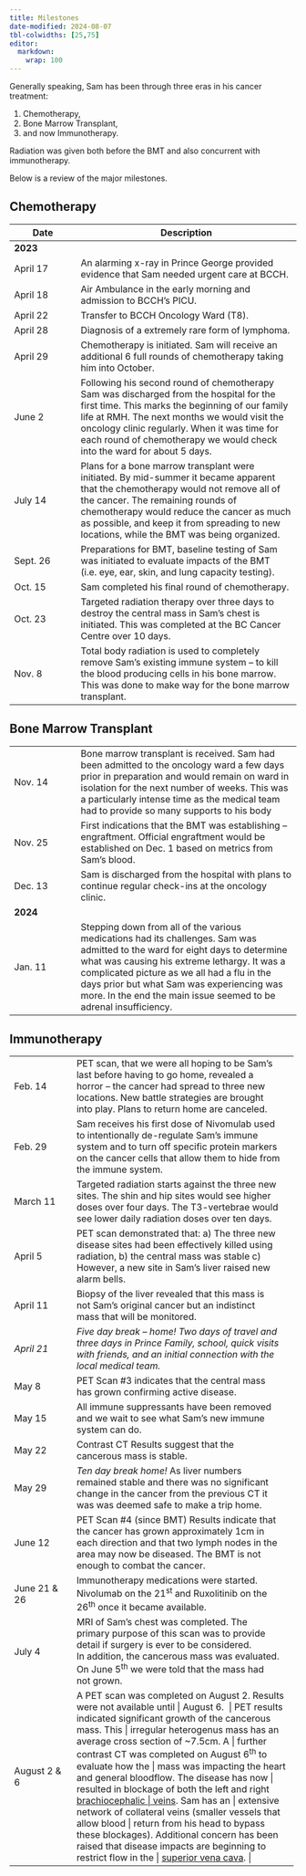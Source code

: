 ```yaml
---
title: Milestones
date-modified: 2024-08-07
tbl-colwidths: [25,75]
editor: 
  markdown: 
    wrap: 100
---
```


Generally speaking, Sam has been through three eras in his cancer treatment:

1.  Chemotherapy,
2.  Bone Marrow Transplant,
3.  and now Immunotherapy.

Radiation was given both before the BMT and also concurrent with immunotherapy.

Below is a review of the major milestones.

## Chemotherapy

+----------------------+---------------------------------------------------------------------------+
| Date                 | Description                                                               |
+======================+===========================================================================+
| **2023**             |                                                                           |
+----------------------+---------------------------------------------------------------------------+
| April 17             | An alarming x-ray in Prince George provided evidence that Sam needed      |
|                      | urgent care at BCCH.                                                      |
+----------------------+---------------------------------------------------------------------------+
| April 18             | Air Ambulance in the early morning and admission to BCCH's PICU.          |
+----------------------+---------------------------------------------------------------------------+
| April 22             | Transfer to BCCH Oncology Ward (T8).                                      |
+----------------------+---------------------------------------------------------------------------+
| April 28             | Diagnosis of a extremely rare form of lymphoma.                           |
+----------------------+---------------------------------------------------------------------------+
| April 29             | Chemotherapy is initiated. Sam will receive an additional 6 full rounds   |
|                      | of chemotherapy taking him into October.                                  |
+----------------------+---------------------------------------------------------------------------+
| June 2               | Following his second round of chemotherapy Sam was discharged from the    |
|                      | hospital for the first time. This marks the beginning of our family life  |
|                      | at RMH. The next months we would visit the oncology clinic regularly.     |
|                      | When it was time for each round of chemotherapy we would check into the   |
|                      | ward for about 5 days.                                                    |
+----------------------+---------------------------------------------------------------------------+
| July 14              | Plans for a bone marrow transplant were initiated. By mid-summer it       |
|                      | became apparent that the chemotherapy would not remove all of the cancer. |
|                      | The remaining rounds of chemotherapy would reduce the cancer as much as   |
|                      | possible, and keep it from spreading to new locations, while the BMT was  |
|                      | being organized.                                                          |
+----------------------+---------------------------------------------------------------------------+
| Sept. 26             | Preparations for BMT, baseline testing of Sam was initiated to evaluate   |
|                      | impacts of the BMT (i.e. eye, ear, skin, and lung capacity testing).      |
+----------------------+---------------------------------------------------------------------------+
| Oct. 15              | Sam completed his final round of chemotherapy.                            |
+----------------------+---------------------------------------------------------------------------+
| Oct. 23              | Targeted radiation therapy over three days to destroy the central mass in |
|                      | Sam's chest is initiated. This was completed at the BC Cancer Centre over |
|                      | 10 days.                                                                  |
+----------------------+---------------------------------------------------------------------------+
| Nov. 8               | Total body radiation is used to completely remove Sam's existing immune   |
|                      | system – to kill the blood producing cells in his bone marrow. This was   |
|                      | done to make way for the bone marrow transplant.                          |
+----------------------+---------------------------------------------------------------------------+

## Bone Marrow Transplant

+----------------------+---------------------------------------------------------------------------+
| Nov. 14              | Bone marrow transplant is received. Sam had been admitted to the oncology |
|                      | ward a few days prior in preparation and would remain on ward in          |
|                      | isolation for the next number of weeks. This was a particularly intense   |
|                      | time as the medical team had to provide so many supports to his body      |
+----------------------+---------------------------------------------------------------------------+
| Nov. 25              | First indications that the BMT was establishing – engraftment. Official   |
|                      | engraftment would be established on Dec. 1 based on metrics from Sam's    |
|                      | blood.                                                                    |
+----------------------+---------------------------------------------------------------------------+
| Dec. 13              | Sam is discharged from the hospital with plans to continue regular        |
|                      | check-ins at the oncology clinic.                                         |
+----------------------+---------------------------------------------------------------------------+
| **2024**             |                                                                           |
+----------------------+---------------------------------------------------------------------------+
| Jan. 11              | Stepping down from all of the various medications had its challenges. Sam |
|                      | was admitted to the ward for eight days to determine what was causing his |
|                      | extreme lethargy. It was a complicated picture as we all had a flu in the |
|                      | days prior but what Sam was experiencing was more. In the end the main    |
|                      | issue seemed to be adrenal insufficiency.                                 |
+----------------------+---------------------------------------------------------------------------+

## Immunotherapy

+----------------------+---------------------------------------------------------------------------+
| Feb. 14              | PET scan, that we were all hoping to be Sam's last before having to go    |
|                      | home, revealed a horror – the cancer had spread to three new locations.   |
|                      | New battle strategies are brought into play. Plans to return home are     |
|                      | canceled.                                                                 |
+----------------------+---------------------------------------------------------------------------+
| Feb. 29              | Sam receives his first dose of Nivomulab used to intentionally            |
|                      | de-regulate Sam's immune system and to turn off specific protein markers  |
|                      | on the cancer cells that allow them to hide from the immune system.       |
+----------------------+---------------------------------------------------------------------------+
| March 11             | Targeted radiation starts against the three new sites. The shin and hip   |
|                      | sites would see higher doses over four days. The T3-vertebrae would see   |
|                      | lower daily radiation doses over ten days.                                |
+----------------------+---------------------------------------------------------------------------+
| April 5              | PET scan demonstrated that: a) The three new disease sites had been       |
|                      | effectively killed using radiation, b) the central mass was stable c)     |
|                      | However, a new site in Sam's liver raised new alarm bells.                |
+----------------------+---------------------------------------------------------------------------+
| April 11             | Biopsy of the liver revealed that this mass is not Sam's original cancer  |
|                      | but an indistinct mass that will be monitored.                            |
+----------------------+---------------------------------------------------------------------------+
| *April 21*           | *Five day break -- home! Two days of travel and three days in Prince      |
|                      | Family, school, quick visits with friends, and an initial connection with |
|                      | the local medical team.*                                                  |
+----------------------+---------------------------------------------------------------------------+
| May 8                | PET Scan #3 indicates that the central mass has grown confirming active   |
|                      | disease.                                                                  |
+----------------------+---------------------------------------------------------------------------+
| May 15               | All immune suppressants have been removed and we wait to see what Sam's   |
|                      | new immune system can do.                                                 |
+----------------------+---------------------------------------------------------------------------+
| May 22               | Contrast CT Results suggest that the cancerous mass is stable.            |
+----------------------+---------------------------------------------------------------------------+
| May 29               | *Ten day break home!* As liver numbers remained stable and there was no   |
|                      | significant change in the cancer from the previous CT it was was deemed   |
|                      | safe to make a trip home.                                                 |
+----------------------+---------------------------------------------------------------------------+
| June 12              | PET Scan #4 (since BMT) Results indicate that the cancer has grown        |
|                      | approximately 1cm in each direction and that two lymph nodes in the area  |
|                      | may now be diseased. The BMT is not enough to combat the cancer.          |
+----------------------+---------------------------------------------------------------------------+
| June 21 & 26         | Immunotherapy medications were started.\                                  |
|                      | Nivolumab on the 21^st^ and Ruxolitinib on the 26^th^ once it became      |
|                      | available.                                                                |
+----------------------+---------------------------------------------------------------------------+
| July 4               | MRI of Sam's chest was completed. The primary purpose of this scan was to |
|                      | provide detail if surgery is ever to be considered.\                      |
|                      | In addition, the cancerous mass was evaluated. On June 5^th^ we were told |
|                      | that the mass had not grown.                                              |
+----------------------+---------------------------------------------------------------------------+
| August 2 & 6         | A PET scan was completed on August 2. Results were not available until    |
|                      | August 6.\                                                                |
|                      | PET results indicated significant growth of the cancerous mass. This      |
|                      | irregular heterogenus mass has an average cross section of \~7.5cm. A     |
|                      | further contrast CT was completed on August 6^th^ to evaluate how the     |
|                      | mass was impacting the heart and general bloodflow. The disease has now   |
|                      | resulted in blockage of both the left and right [brachiocephalic          |
|                      | veins](https://en.wikipedia.org/wiki/Brachiocephalic_vein). Sam has an    |
|                      | extensive network of collateral veins (smaller vessels that allow blood   |
|                      | return from his head to bypass these blockages). Additional concern has    |
|                      | been raised that disease impacts are beginning to restrict flow in the    |
|                      | [superior vena cava](https://en.wikipedia.org/wiki/Superior_vena_cava).   |
+----------------------+---------------------------------------------------------------------------+